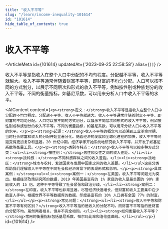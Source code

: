 ```yaml
---
title: "收入不平等"
slug: "/learn/income-inequality-101614"
id: "101614"
hide_table_of_contents: true
---
```



# 收入不平等

<ArticleMeta id={101614} updatedAt={'2023-09-25 22:58:58'} alias={`[]`} />
<div className='border-solid border-b border-t-0 my-4 border-[var(--ifm-color-gray-300)]' />

收入不平等是指收入在整个人口中分配的不均匀程度。分配越不平等，收入不平等就越大。收入不平等通常伴随着财富不平等，即财富的不均匀分配。人口可以按不同的方式划分，以展示不同层次和形式的收入不平等，例如按性别或种族划分的收入不平等。不同的衡量指标，如基尼系数，可以用来分析人口中收入不平等的水平。

<AIContent content={`<p><strong>定义：</strong>收入不平等是指收入在整个人口中分配的不均匀程度。分配越不平等，收入不平等就越大。收入不平等通常伴随着财富不平等，即财富的不均匀分配。人口可以按不同的方式划分，以展示不同层次和形式的收入不平等，例如按性别或种族划分的收入不平等。不同的衡量指标，如基尼系数，可以用来分析人口中收入不平等的水平。</p><p><strong>起源：</strong>收入不平等的概念可以追溯到工业革命时期，当时社会财富和收入的分配开始显著分化。随着经济的发展和全球化进程的加快，收入不平等问题变得更加复杂和显著。20 世纪中期，经济学家开始系统地研究收入不平等，并开发了如基尼系数等衡量工具。</p><p><strong>类别与特点：</strong>收入不平等可以按多种方式分类：<ul><li><strong>按性别：</strong>男性和女性之间的收入差距。</li><li><strong>按种族：</strong>不同种族群体之间的收入差距。</li><li><strong>按地区：</strong>城市与农村、发达国家与发展中国家之间的收入差距。</li></ul>这些分类帮助我们理解收入不平等在不同社会和经济背景下的表现形式和影响。</p><p><strong>具体案例：</strong><ul><li><strong>案例一：</strong>在美国，收入不平等问题尤为突出。根据经济政策研究所的数据，2019 年美国最富有的 1% 家庭的收入是最贫困的 90% 家庭收入的 15 倍。这种不平等导致了社会紧张和政治分歧。</li><li><strong>案例二：</strong>在印度，收入不平等也非常显著。尽管经济快速增长，但财富和收入主要集中在少数富人手中。根据世界不平等数据库的数据，印度最富有的 10% 人口拥有全国 77% 的财富。</li></ul></p><p><strong>常见问题：</strong><ul><li><strong>收入不平等和财富不平等有何区别？</strong>收入不平等指的是收入的分配不均，而财富不平等指的是财富的分配不均。虽然两者相关，但并不完全相同。</li><li><strong>如何衡量收入不平等？</strong>常用的衡量指标包括基尼系数、帕尔玛比率和洛伦兹曲线。</li></ul></p>`} id={101614} />
